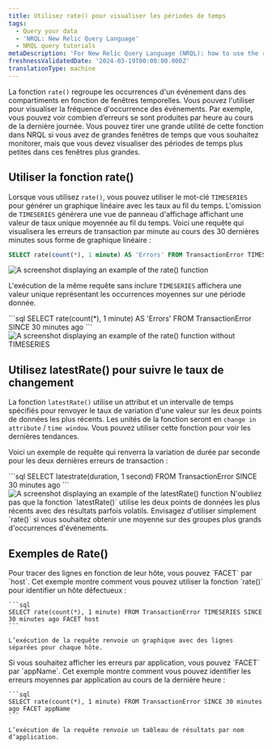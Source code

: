 ```yaml
---
title: Utilisez rate() pour visualiser les périodes de temps
tags:
  - Query your data
  - 'NRQL: New Relic Query Language'
  - NRQL query tutorials
metaDescription: 'For New Relic Query Language (NRQL): how to use the rate() function to visualize event occurrences over a set period of time.'
freshnessValidatedDate: '2024-03-19T00:00:00.000Z'
translationType: machine
---
```


La fonction `rate()` regroupe les occurrences d&apos;un événement dans des compartiments en fonction de fenêtres temporelles. Vous pouvez l&apos;utiliser pour visualiser la fréquence d&apos;occurrence des événements. Par exemple, vous pouvez voir combien d’erreurs se sont produites par heure au cours de la dernière journée. Vous pouvez tirer une grande utilité de cette fonction dans NRQL si vous avez de grandes fenêtres de temps que vous souhaitez monitorer, mais que vous devez visualiser des périodes de temps plus petites dans ces fenêtres plus grandes.

## Utiliser la fonction rate()

Lorsque vous utilisez `rate()`, vous pouvez utiliser le mot-clé `TIMESERIES` pour générer un graphique linéaire avec les taux au fil du temps. L&apos;omission de `TIMESERIES` générera une vue de panneau d&apos;affichage affichant une valeur de taux unique moyennée au fil du temps. Voici une requête qui visualisera les erreurs de transaction par minute au cours des 30 dernières minutes sous forme de graphique linéaire :

```sql
SELECT rate(count(*), 1 minute) AS 'Errors' FROM TransactionError TIMESERIES SINCE 30 minutes ago
```

<img title="Rate function with time series" alt="A screenshot displaying an example of the rate() function" src="/images/example_rate_function.webp" />

L&apos;exécution de la même requête sans inclure `TIMESERIES` affichera une valeur unique représentant les occurrences moyennes sur une période donnée.

<SideBySide>
  <Side>
    ```sql
    SELECT rate(count(*), 1 minute) AS 'Errors' FROM TransactionError SINCE 30 minutes ago
    ```
  </Side>

  <Side>
    <img title="Rate function without time series" alt="A screenshot displaying an example of the rate() function without TIMESERIES" src="/images/example_rate_function_no_timeseries.webp" />
  </Side>
</SideBySide>

## Utilisez latestRate() pour suivre le taux de changement

La fonction `latestRate()` utilise un attribut et un intervalle de temps spécifiés pour renvoyer le taux de variation d&apos;une valeur sur les deux points de données les plus récents. Les unités de la fonction seront en `change in attribute` / `time window`. Vous pouvez utiliser cette fonction pour voir les dernières tendances.

Voici un exemple de requête qui renverra la variation de durée par seconde pour les deux dernières erreurs de transaction :

<SideBySide>
  <Side>
    ```sql
    SELECT latestrate(duration, 1 second) FROM TransactionError SINCE 30 minutes ago
    ```
  </Side>

  <Side>
    <img title="Latestrate function" alt="A screenshot displaying an example of the latestRate() function" src="/images/example_latestrate_function.webp" />
  </Side>
</SideBySide>

<Callout variant="important">
  N&apos;oubliez pas que la fonction `latestRate()` utilise les deux points de données les plus récents avec des résultats parfois volatils. Envisagez d&apos;utiliser simplement `rate()` si vous souhaitez obtenir une moyenne sur des groupes plus grands d&apos;occurrences d&apos;événements.
</Callout>

## Exemples de Rate()

<CollapserGroup>
  <Collapser id="error-by-hostname" title="Visualiser le taux d'erreur par hôte">
    Pour tracer des lignes en fonction de leur hôte, vous pouvez `FACET` par `host`. Cet exemple montre comment vous pouvez utiliser la fonction `rate()` pour identifier un hôte défectueux :

    ```sql
    SELECT rate(count(*), 1 minute) FROM TransactionError TIMESERIES SINCE 30 minutes ago FACET host
    ```

    L’exécution de la requête renvoie un graphique avec des lignes séparées pour chaque hôte.
  </Collapser>

  <Collapser id="average-appname-errors" title="Erreurs moyennes au cours des 30 dernières minutes par appName">
    Si vous souhaitez afficher les erreurs par application, vous pouvez `FACET` par `appName`. Cet exemple montre comment vous pouvez identifier les erreurs moyennes par application au cours de la dernière heure :

    ```sql
    SELECT rate(count(*), 1 minute) FROM TransactionError SINCE 30 minutes ago FACET appName
    ```

    L’exécution de la requête renvoie un tableau de résultats par nom d’application.
  </Collapser>
</CollapserGroup>